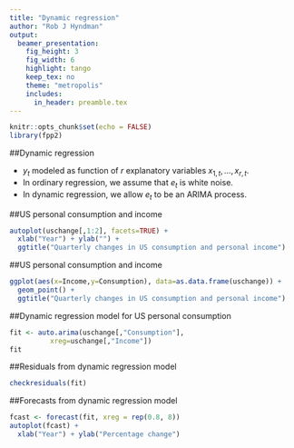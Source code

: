 ```yaml
---
title: "Dynamic regression"
author: "Rob J Hyndman"
output:
  beamer_presentation:
    fig_height: 3
    fig_width: 6
    highlight: tango
    keep_tex: no
    theme: "metropolis"
    includes:
      in_header: preamble.tex
---
```


```r
knitr::opts_chunk$set(echo = FALSE)
library(fpp2)
```

##Dynamic regression

\begin{block}{Regression model with ARIMA errors}\vspace*{-0.2cm}
\[
y_t = \beta_0 + \beta_1 x_{1,t} + \dots + \beta_r x_{r,t} + e_t,
\]\end{block}

  * $y_t$ modeled as function of $r$ explanatory variables
$x_{1,t},\dots,x_{r,t}$.
  * In ordinary regression, we assume that $e_t$ is white noise.
  * In dynamic regression, we allow $e_t$ to be an ARIMA process.


##US personal consumption and income

\fontsize{9}{13}\sf

```r
autoplot(uschange[,1:2], facets=TRUE) +
  xlab("Year") + ylab("") +
  ggtitle("Quarterly changes in US consumption and personal income")
```

##US personal consumption and income

\fontsize{9}{13}\sf

```r
ggplot(aes(x=Income,y=Consumption), data=as.data.frame(uschange)) +
  geom_point() +
  ggtitle("Quarterly changes in US consumption and personal income")
```


##Dynamic regression model for US personal consumption
\fontsize{10}{14}\sf

```r
fit <- auto.arima(uschange[,"Consumption"],
          xreg=uschange[,"Income"])
fit
```

##Residuals from dynamic regression model
\fontsize{9}{9}\sf

```r
checkresiduals(fit)
```

##Forecasts from dynamic regression model
\fontsize{11}{13}\sf

```r
fcast <- forecast(fit, xreg = rep(0.8, 8))
autoplot(fcast) +
  xlab("Year") + ylab("Percentage change")
```
